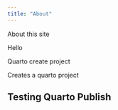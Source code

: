 ```yaml
---
title: "About"
---
```


About this site

Hello


Quarto create project <project name>

Creates a quarto project


## Testing Quarto Publish